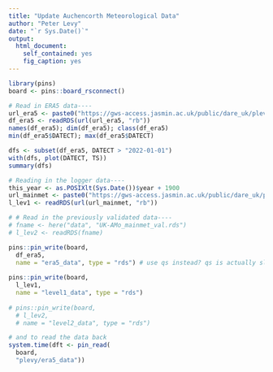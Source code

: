 ---
title: "Update Auchencorth Meteorological Data"
author: "Peter Levy"
date: "`r Sys.Date()`"
output:
  html_document:
    self_contained: yes
    fig_caption: yes
---


```{r startup, eval=TRUE}
library(pins)
board <- pins::board_rsconnect()
```

```{r update, eval=TRUE}
# Read in ERA5 data----
url_era5 <- paste0("https://gws-access.jasmin.ac.uk/public/dare_uk/plevy/UK-AMo/df_era5.rds")
df_era5 <- readRDS(url(url_era5, "rb"))
names(df_era5); dim(df_era5); class(df_era5)
min(df_era5$DATECT); max(df_era5$DATECT)

dfs <- subset(df_era5, DATECT > "2022-01-01")
with(dfs, plot(DATECT, TS))
summary(dfs)

# Reading in the logger data----
this_year <- as.POSIXlt(Sys.Date())$year + 1900
url_mainmet <- paste0("https://gws-access.jasmin.ac.uk/public/dare_uk/plevy/UK-AMo/UK-AMo_mainmet_", this_year, "_agf.rds")
l_lev1 <- readRDS(url(url_mainmet, "rb"))

# # Read in the previously validated data----
# fname <- here("data", "UK-AMo_mainmet_val.rds")
# l_lev2 <- readRDS(fname)

pins::pin_write(board,
  df_era5,
  name = "era5_data", type = "rds") # use qs instead? qs is actually slower somehow
  
pins::pin_write(board,
  l_lev1,
  name = "level1_data", type = "rds")
  
# pins::pin_write(board,
  # l_lev2,
  # name = "level2_data", type = "rds")
```
  
```{r readpins, eval=FALSE}
# and to read the data back
system.time(dft <- pin_read(
  board, 
  "plevy/era5_data"))
```

